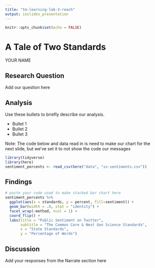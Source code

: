 ```yaml
---
title: "tm-learning-lab-3-reach"
output: ioslides_presentation
---
```


```r
knitr::opts_chunk$set(echo = FALSE)
```

# A Tale of Two Standards 

YOUR NAME

## Research Question

Add our question here

## Analysis
Use these bullets to briefly describe our analysis. 

- Bullet 1
- Bullet 2
- Bullet 3

Note: The code below and data read in is need to make our chart for the next slide, but we've set it to not show the code our messages

```r
library(tidyverse)
library(here)
sentiment_percents <- read_csv(here("data", "ss-sentiments.csv"))
```

## Findings

```r
# paste your code used to make stacked bar chart here
sentiment_percents %>%
  ggplot(aes(x = standards, y = percent, fill=sentiment)) +
  geom_bar(width = .8, stat = "identity") +
  facet_wrap(~method, ncol = 1) +
  coord_flip() +
  labs(title = "Public Sentiment on Twitter", 
       subtitle = "The Common Core & Next Gen Science Standards",
       x = "State Standards", 
       y = "Percentage of Words")
```

## Discussion

Add your responses from the Narrate section here